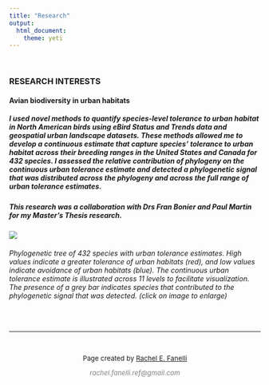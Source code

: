 ```yaml
---
title: "Research"
output: 
  html_document:
    theme: yeti
---
```

<style>
  .title{
    display: none;
  }
</style>

<p>&nbsp;</p>
### **RESEARCH INTERESTS**

#### **Avian biodiversity in urban habitats**
##### I used novel methods to quantify species-level tolerance to urban habitat in North American birds using eBird Status and Trends data and geospatial urban landscape datasets. These methods allowed me to develop a continuous estimate that capture species' tolerance to urban habitat across their breeding ranges in the United States and Canada for 432 species. I assessed the relative contribution of phylogeny on the continuous urban tolerance estimate and detected a phylogenetic signal that was distributed across the phylogeny and across the full range of urban tolerance estimates.
##### This research was a collaboration with Drs Fran Bonier and Paul Martin for my Master's Thesis research. 
[ ![](images/phylogeny_urban_responses_REFanelli.jpeg) ](images/phylogeny_urban_responses_REFanelli.jpeg)

###### Phylogenetic tree of 432 species with urban tolerance estimates. High values indicate a greater tolerance of urban habitats (red), and low values indicate avoidance of urban habitats (blue). The continuous urban tolerance estimate is illustrated across 11 levels to facilitate visualization. The presence of a grey bar indicates species that contributed to the phylogenetic signal that was detected. (click on image to enlarge)

&nbsp;

***

<!--Add footer to webpage-->
&nbsp;
<p style="text-align: center; font-size:10pt;">Page created by <a href="https://github.com/refanelli/">Rachel E. Fanelli</a></p>
<p style="text-align: center; font-size:10pt;"><span style="color: #808080;"><em>rachel.fanelli.ref@gmail.com</em></span></p>
</p>

<!-- Add icon library -->
<link rel="stylesheet" href="https://cdnjs.cloudflare.com/ajax/libs/font-awesome/4.7.0/css/font-awesome.min.css">

<!-- Add academicons library -->
<link rel="stylesheet"  href="https://cdn.jsdelivr.net/gh/jpswalsh/academicons@1/css/academicons.min.css">

<!-- Add font awesome icons -->

<p style="text-align: center;">
    <a href="https://github.com/refanelli/" class="fa fa-github"></a>
    <a href="https://www.researchgate.net/profile/Rachel-Fanelli/" i class="ai ai-researchgate ai-1x"></a>
    <a href="https://scholar.google.com/citations?hl=en&user=OD83RKEAAAAJ" i class="ai ai-google-scholar ai-1x"></a>
    <a href="https://osf.io/cz2uw/" i class="ai ai-osf ai-1x"></a>
    <a href="https://orcid.org/0000-0002-6698-7843" i class="ai ai-orcid ai-1x"></a>
</p>

&nbsp;